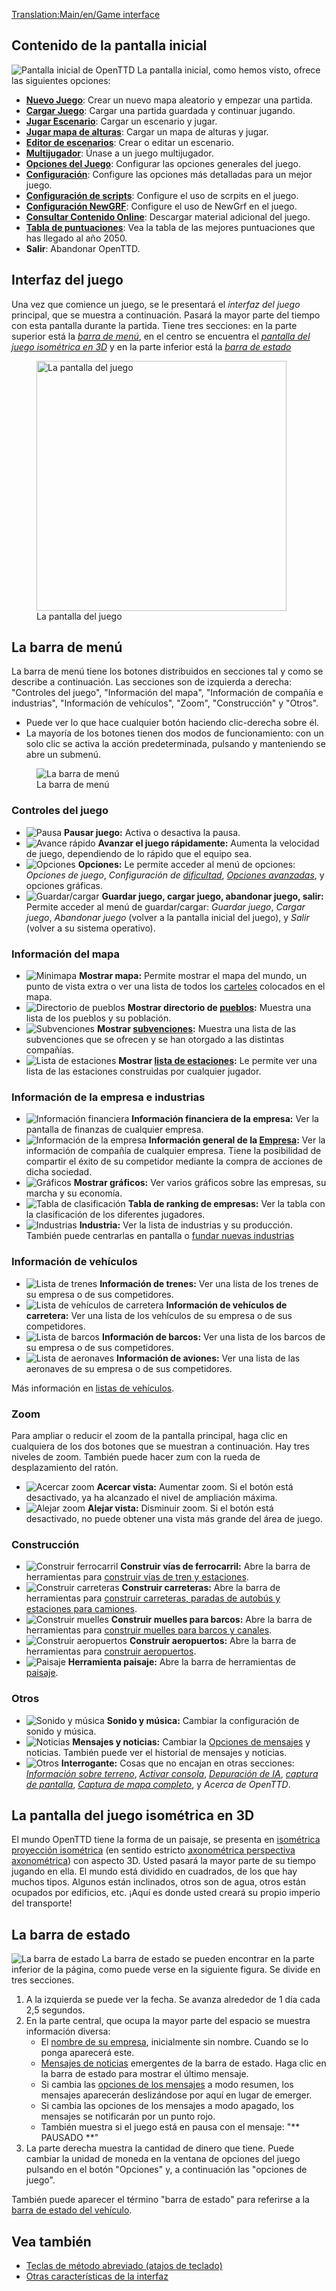 [[Translation:Main/en/Game interface]]{{es/Tabla de contenido}}
==Contenido de la pantalla inicial==
[[File:en/Menú Principal Open TTD 1.5.3.png|frame|center|Pantalla inicial de OpenTTD]]
La pantalla inicial, como hemos visto, ofrece las siguientes opciones:
* '''[[Main/es/Nuevo Juego|Nuevo Juego]]''': Crear un nuevo mapa aleatorio y empezar una partida.
* '''[[Main/es/Partidas salvadas|Cargar Juego]]''': Cargar una partida guardada y continuar jugando.
* '''[[Main/es/Escenario|Jugar Escenario]]''': Cargar un escenario y jugar.
* '''[[Main/es/Mapa de alturas|Jugar mapa de alturas]]''': Cargar un mapa de alturas y jugar.
* '''[[Main/es/Editor de escenarios|Editor de escenarios]]''': Crear o editar un escenario.
* '''[[Main/es/Multijugador|Multijugador]]''': Únase a un juego multijugador.
* '''[[Main/es/Opciones del Juego|Opciones del Juego]]''': Configurar las opciones generales del juego.
* '''[[Main/es/Opciones avanzadas|Configuración]]''': Configure las opciones más detalladas para un mejor juego.
* '''[[Main/es/Configuración de scripts|Configuración de scripts]]''': Configure el uso de scrpits en el juego.
* '''[[Main/es/NewGRF|Configuración NewGRF]]''': Configure el uso de NewGrf en el juego.
* '''[[Main/es/Contenido online|Consultar Contenido Online]]''': Descargar material adicional del juego.
* '''[[Main/es/Tabla de puntuaciones|Tabla de puntuaciones]]''': Vea la tabla de las mejores puntuaciones que has llegado al año 2050.
* '''Salir''': Abandonar OpenTTD.

==Interfaz del juego==
Una vez que comience un juego, se le presentará el ''interfaz del juego'' principal, que se muestra a continuación. Pasará la mayor parte del tiempo con esta pantalla durante la partida. Tiene tres secciones: en la parte superior está la ''[[Main/en/#La barra de menú|barra de menú]]'', en el centro se encuentra el ''[[Main/en/#La pantalla del juego isométrica en 3D|pantalla del juego isométrica en 3D]]'' y en la parte inferior está la ''[[Main/en/#La barra de estado|barra de estado]]''

[[File:es/Interface.png|thumb|none|400px|La pantalla del juego]]

==La barra de menú==
La barra de menú tiene los botones distribuidos en secciones tal y como se describe a continuación. Las secciones son de izquierda a derecha: "Controles del juego", "Información del mapa", "Información de compañía e industrias", "Información de vehículos", "Zoom", "Construcción" y "Otros".
* Puede ver lo que hace cualquier botón haciendo clic-derecha sobre él.
* La mayoría de los botones tienen dos modos de funcionamiento: con un solo clic se activa la acción predeterminada, pulsando y manteniendo se abre un submenú.
[[File:en/Menu bar.png|none|frame|La barra de menú]]

===Controles del juego===
*[[File:en/Pause button.png|Pausa]] '''Pausar juego:''' Activa o desactiva la pausa.
*[[File:en/Fast Forward button.png|Avance rápido]] '''Avanzar el juego rápidamente:''' Aumenta la velocidad de juego, dependiendo de lo rápido que el equipo sea.
*[[File:en/Options button.png|Opciones]] '''Opciones:''' Le permite acceder al menú de opciones: ''Opciones de juego'', ''Configuración de [[Main/es/Dificultad|dificultad]]'', ''[[Main/es/Opciones avanzadas|Opciones avanzadas]]'', y opciones gráficas.
*[[File:en/Save Load button.png|Guardar/cargar]] '''Guardar juego, cargar juego, abandonar juego, salir:''' Permite acceder al menú de guardar/cargar: ''Guardar juego'', ''Cargar juego'', ''Abandonar juego'' (volver a la pantalla inicial del juego), y ''Salir'' (volver a su sistema operativo).

===Información del mapa===
*[[File:en/Minimap button.png|Minimapa]] '''Mostrar mapa:''' Permite mostrar el mapa del mundo, un punto de vista extra o ver una lista de todos los [[Main/es/Carteles|carteles]] colocados en el mapa.
*[[File:en/Town directory button.png|Directorio de pueblos]] '''Mostrar directorio de [[Main/es/Pueblo|pueblos]]:''' Muestra una lista de los pueblos y su población.
*[[File:en/Subsidies button.png|Subvenciones]] '''Mostrar [[Main/es/Subvenciones|subvenciones]]:''' Muestra una lista de las subvenciones que se ofrecen y se han otorgado a las distintas compañías.
*[[File:en/Station list button.png|Lista de estaciones]] '''Mostrar [[Main/es/Lista de estaciones|lista de estaciones]]:''' Le permite ver una lista de las estaciones construidas por cualquier jugador.

===Información de la empresa e industrias===
*[[File:en/Finances screen button.png|Información financiera]] '''Información financiera de la empresa:''' Ver la pantalla de finanzas de cualquier empresa.
*[[File:en/Company information button.png|Información de la empresa]] '''Información general de la [[Main/es/Empresa de transporte|Empresa]]:''' Ver la información de compañía de cualquier empresa. Tiene la posibilidad de compartir el éxito de su competidor mediante la compra de acciones de dicha sociedad.
*[[File:en/Graphs button.png|Gráficos]] '''Mostrar gráficos:''' Ver varios gráficos sobre las empresas, su marcha y su economía.
*[[File:en/Company league table button.png|Tabla de clasificación]] '''Tabla de ranking de empresas:''' Ver la tabla con la clasificación de los diferentes jugadores.
*[[File:en/Industry button.png|Industrias]] '''Industria:''' Ver la lista de industrias y su producción. También puede centrarlas en pantalla o [[Main/en/Industrias/Es#Fundar nuevas industrias|fundar nuevas industrias]]

===Información de vehículos===
*[[File:en/Train Information button.png|Lista de trenes]] '''Información de trenes:''' Ver una lista de los trenes de su empresa o de sus competidores.
*[[File:en/Road Vehicle Information button.png|Lista de vehículos de carretera]] '''Información de vehículos de carretera:''' Ver una lista de los vehículos de su empresa o de sus competidores.
*[[File:en/Ship Information button.png|Lista de barcos]] '''Información de barcos:''' Ver una lista de los barcos de su empresa o de sus competidores.
*[[File:en/Aircraft Information button.png|Lista de aeronaves]] '''Información de aviones:''' Ver una lista de las aeronaves de su empresa o de sus competidores.

Más información en [[Main/es/Listas de vehículos|listas de vehículos]].

===Zoom===
Para ampliar o reducir el zoom de la pantalla principal, haga clic en cualquiera de los dos botones que se muestran a continuación. Hay tres niveles de zoom. También puede hacer zum con la rueda de desplazamiento del ratón.
*[[File:en/Zoom in button.png|Acercar zoom]] '''Acercar vista:''' Aumentar zoom. Si el botón está desactivado, ya ha alcanzado el nivel de ampliación máxima.
*[[File:en/Zoom out button.png|Alejar zoom]] '''Alejar vista:''' Disminuir zoom. Si el botón está desactivado, no puede obtener una vista más grande del área de juego.

===Construcción===
*[[File:en/Railroad build button.png|Construir ferrocarril]] '''Construir vías de ferrocarril:''' Abre la barra de herramientas para [[Main/es/Construcción de ferrocarriles|construir vías de tren y estaciones]].
*[[File:en/Road build button.png|Construir carreteras]] '''Construir carreteras:''' Abre la barra de herramientas para [[Main/es/Construir carreteras|construir carreteras, paradas de autobús y estaciones para camiones]].
*[[File:en/Dock build button.png|Construir muelles]] '''Construir muelles para barcos:''' Abre la barra de herramientas para [[Main/es/Construir rutas marítimas|construir muelles para barcos y canales]].
*[[File:en/Airport build button.png|Construir aeropuertos]] '''Construir aeropuertos:''' Abre la barra de herramientas para [[Main/es/Construir aeropuertos|construir aeropuertos]].
*[[File:en/Landscaping button.png|Paisaje]] '''Herramienta paisaje:''' Abre la barra de herramientas de [[Main/es/Paisaje|paisaje]].

===Otros===
*[[File:en/Sound Music button.png|Sonido y música]] '''Sonido y música:''' Cambiar la configuración de sonido y música.
*[[File:en/News button.png|Noticias]] '''Mensajes y noticias:''' Cambiar la [[Main/es/Opciones de mensajes|Opciones de mensajes]] y noticias. También puede ver el historial de mensajes y noticias.
*[[File:en/Other button.png|Otros]] '''Interrogante:''' Cosas que no encajan en otras secciones: ''[[Main/es/Información sobre terreno|Información sobre terreno]]'', ''[[Main/es/Consola|Activar consola]]'', ''[[Main/es/Depuración de IA|Depuración de IA]]'', ''[[Main/es/Captura de pantalla|captura de pantalla]]'', ''[[Main/es/Captura de mapa completo|Captura de mapa completo]]'', y ''Acerca de OpenTTD''.

==La pantalla del juego isométrica en 3D==
El mundo OpenTTD tiene la forma de un paisaje, se presenta en [http://www.wikipedia.org/wiki/es:proyección isométrica proyección isométrica] (en sentido estricto [http://www.wikipedia.org/wiki/es:perspectiva axonométrica perspectiva axonométrica]) con aspecto 3D. Usted pasará la mayor parte de su tiempo jugando en ella. El mundo está dividido en cuadrados, de los que hay muchos tipos. Algunos están inclinados, otros son de agua, otros están ocupados por edificios, etc. ¡Aquí es donde usted creará su propio imperio del transporte!

==La barra de estado==
[[File:es/Status-bar.png|none|frame|La barra de estado]]
La barra de estado se pueden encontrar en la parte inferior de la página, como puede verse en la siguiente figura. Se divide en tres secciones.
#A la izquierda se puede ver la fecha. Se avanza alrededor de 1 día cada 2,5 segundos.
#En la parte central, que ocupa la mayor parte del espacio se muestra información diversa:
#*El [[Main/es/Empresa de transporte|nombre de su empresa]], inicialmente sin nombre. Cuando se lo ponga aparecerá este.
#*[[Main/es/Mensajes de noticias|Mensajes de noticias]] emergentes de la barra de estado. Haga clic en la barra de estado para mostrar el último mensaje.
#*Si cambia las [[Main/es/Opciones de mensajes|opciones de los mensajes]] a modo resumen, los mensajes aparecerán deslizándose por aquí en lugar de emerger.
#*Si cambia las opciones de los mensajes a modo apagado, los mensajes se notificarán por un punto rojo.
#* También muestra si el juego está en pausa con el mensaje: "** PAUSADO **"
#La parte derecha muestra la cantidad de dinero que tiene. Puede cambiar la unidad de moneda en la ventana de opciones del juego pulsando en el botón "Opciones" y, a continuación las "opciones de juego".

También puede aparecer el término "barra de estado" para referirse a la [[Main/es/Barra de estado|barra de estado del vehículo]].

==Vea también==
* [[Main/es/Teclas de método abreviado|Teclas de método abreviado (atajos de teclado)]]
* [[Main/es/Otras características de la interfaz|Otras características de la interfaz]]